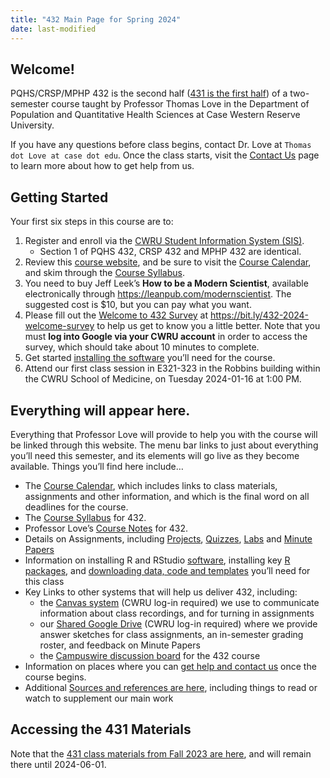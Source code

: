 ```yaml
---
title: "432 Main Page for Spring 2024"
date: last-modified
---
```


## Welcome! 

PQHS/CRSP/MPHP 432 is the second half ([431 is the first half](https://thomaselove.github.io/431-2023/)) of a two-semester course taught by Professor Thomas Love in the Department of Population and Quantitative Health Sciences at Case Western Reserve University. 

If you have any questions before class begins, contact Dr. Love at `Thomas dot Love at case dot edu`. Once the class starts, visit the [Contact Us](contact.qmd) page to learn more about how to get help from us.

## Getting Started

Your first six steps in this course are to:

1. Register and enroll via the [CWRU Student Information System (SIS)](https://sis.case.edu/).
    - Section 1 of PQHS 432, CRSP 432 and MPHP 432 are identical.
2. Review this [course website](https://thomaselove.github.io/432-2024/), and be sure to visit the [Course Calendar](calendar.qmd), and skim through the [Course Syllabus](https://thomaselove.github.io/432-syllabus-2024/).
3. You need to buy Jeff Leek's **How to be a Modern Scientist**, available electronically through <https://leanpub.com/modernscientist>. The suggested cost is $10, but you can pay what you want.
4. Please fill out the [Welcome to 432 Survey](https://bit.ly/432-2024-welcome-survey) at <https://bit.ly/432-2024-welcome-survey> to help us get to know you a little better. Note that you must **log into Google via your CWRU account** in order to access the survey, which should take about 10 minutes to complete.
5. Get started [installing the software](software.qmd) you'll need for the course.
6. Attend our first class session in E321-323 in the Robbins building within the CWRU School of Medicine, on Tuesday 2024-01-16 at 1:00 PM.

## Everything will appear here.

Everything that Professor Love will provide to help you with the course will be linked through this website. The menu bar links to just about everything you'll need this semester, and its elements will go live as they become available. Things you'll find here include...

- The [Course Calendar](calendar.qmd), which includes links to class materials, assignments and other information, and which is the final word on all deadlines for the course.
- The [Course Syllabus](https://thomaselove.github.io/432-syllabus-2024/) for 432.
- Professor Love's [Course Notes](https://thomaselove.github.io/432-notes/) for 432.
- Details on Assignments, including [Projects](projA.qmd), [Quizzes](quiz1.qmd), [Labs](lab1.qmd) and [Minute Papers](https://github.com/THOMASELOVE/432-minute-2024)
- Information on installing R and RStudio [software](software.qmd), installing key [R packages](software.qmd#r-packages-to-install), and [downloading data, code and templates](https://github.com/THOMASELOVE/432-data) you'll need for this class
- Key Links to other systems that will help us deliver 432, including:
    - the [Canvas system](https://canvas.case.edu/) (CWRU log-in required) we use to communicate information about class recordings, and for turning in assignments
    - our [Shared Google Drive](https://docs.google.com/document/d/1APMyDFUan1jQJPnNxq-_edE4IDpa-djbxCU0KdNfgFk/edit?usp=sharing) (CWRU log-in required) where we provide answer sketches for class assignments, an in-semester grading roster, and feedback on Minute Papers
    - the [Campuswire discussion board](https://campuswire.com/) for the 432 course
- Information on places where you can [get help and contact us](contact.qmd) once the course begins.
- Additional [Sources and references are here](https://github.com/THOMASELOVE/432-sources), including things to read or watch to supplement our main work

## Accessing the 431 Materials

Note that the [431 class materials from Fall 2023 are here](https://thomaselove.github.io/431-2023/), and will remain there until 2024-06-01.

